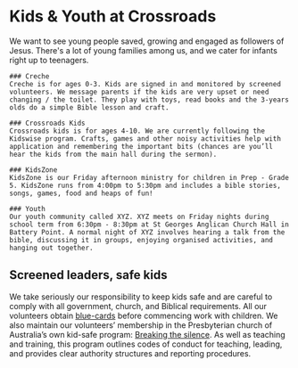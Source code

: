 
# Kids & Youth at Crossroads

We want to see young people saved, growing and engaged as followers of Jesus. There's a lot of young families among us, and we cater for infants right up to teenagers.


<SideImage src="https://cdn.sanity.io/images/woz73k85/production/9536f7e83dcff416b21218fc475b1f04b8ef767b-273x186.png?fit=crop&w=300&h=300">

    ### Creche
    Creche is for ages 0-3. Kids are signed in and monitored by screened volunteers. We message parents if the kids are very upset or need changing / the toilet. They play with toys, read books and the 3-years olds do a simple Bible lesson and craft.

</SideImage>


<SideImage flip src="https://cdn.sanity.io/images/woz73k85/production/f94a0f686c476ef4f97dd8554a5900bc703a08c7-273x186.png?fit=crop&w=300&h=300">

    ### Crossroads Kids
    Crossroads kids is for ages 4-10. We are currently following the Kidswise program. Crafts, games and other noisy activities help with application and remembering the important bits (chances are you’ll hear the kids from the main hall during the sermon).

</SideImage>


<SideImage src="https://cdn.sanity.io/images/woz73k85/production/babeb2a2c0792e5d250a58fb205cffdb2febd084-1748x1242.png?fit=crop&w=300&h=300">

    ### KidsZone
    KidsZone is our Friday afternoon ministry for children in Prep - Grade 5. KidsZone runs from 4:00pm to 5:30pm and includes a bible stories, songs, games, food and heaps of fun!

</SideImage>


<SideImage flip src="https://cdn.sanity.io/images/woz73k85/production/5f969d6a202c39e8ed54cbe9a3e45333f1f251d6-273x186.png?fit=crop&w=300&h=300">

    ### Youth
    Our youth community called XYZ. XYZ meets on Friday nights during school term from 6:30pm - 8:30pm at St Georges Anglican Church Hall in Battery Point. A normal night of XYZ involves hearing a talk from the bible, discussing it in groups, enjoying organised activities, and hanging out together.

</SideImage>


## Screened leaders, safe kids

We take seriously our responsibility to keep kids safe and are careful to comply with all government, church, and Biblical requirements. All our volunteers obtain [blue-cards](https://www.cbos.tas.gov.au/topics/licensing-and-registration/registrations/work-with-vulnerable-people) before commencing work with children. We also maintain our volunteers’ membership in the Presbyterian church of Australia’s own kid-safe program: [Breaking the silence](http://www.jerichoroad.org.au/bts/). As well as teaching and training, this program outlines codes of conduct for teaching, leading, and provides clear authority structures and reporting procedures.
